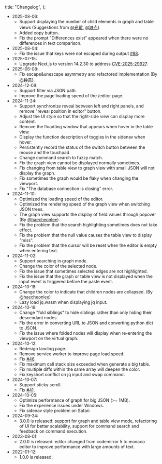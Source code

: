   title: "Changelog",
};

- 2025-08-06:
  - Support displaying the number of child elements in graph and table views (Suggestions from [@光翟](https://support.qq.com/products/670462/profile/16/), [@缺点](https://support.qq.com/products/670462/profile/22/)).
  - Added copy button.
  - Fix the prompt "Differences exist" appeared when there were no differences in text comparison.
- 2025-08-04:
  - Fix the issue that keys were not escaped during output [#88](https://github.com/loggerhead/json4u/issues/88).
- 2025-07-15:
  - Upgrade Next.js to version 14.2.30 to address [CVE-2025-29927](https://vercel.com/blog/postmortem-on-next-js-middleware-bypass).
- 2025-06-08:
  - Fix escape&unescape asymmetry and refactored implementation (By [@钟意](https://github.com/ThatCoders)).
- 2024-12-09:
  - Support filter via JSON path.
  - Improve the page loading speed of the /editor page.
- 2024-11-24:
  - Support synchronize reveal between left and right panels, and remove "reveal position in editor" button.
  - Adjust the UI style so that the right-side view can display more content.
  - Remove the floadting window that appears when hover in the table view.
  - Display the function description of toggles in the sidenav when hover.
  - Persistently record the status of the switch button between the mouse and the touchpad.
  - Change command search to fuzzy match.
  - Fix the graph view cannot be displayed normally sometimes.
  - Fix changing from table view to graph view with small JSON will not display the graph.
  - Fix sometimes the graph would be flaky when changing the viewport.
  - Fix "The database connection is closing" error.
- 2024-11-10:
  - Optimized the loading speed of the editor.
  - Optimized the rendering speed of the graph view when switching JSON trees.
  - The graph view supports the display of field values through popover (By [@haecheonlee](https://github.com/haecheonlee)).
  - Fix the problem that the search highlighting sometimes does not take effect.
  - Fix the problem that the null value causes the table view to display "miss".
  - Fix the problem that the cursor will be reset when the editor is empty when entering text.
- 2024-11-02:
  - Support searching in graph mode.
  - Change the color of the selected node.
  - Fix the issue that sometimes selected edges are not highlighted.
  - Fix the issue that the graph or table view is not displayed when the input event is triggered before the paste event.
- 2024-10-18:
  - Change the color to indicate that children nodes are collapsed. (By [@haecheonlee](https://github.com/haecheonlee))
  - Lazy load jq.wasm when displaying jq input.
- 2024-10-16:
  - Change "fold siblings" to hide siblings rather than only hiding their descendant nodes.
  - Fix the error in converting URL to JSON and converting python dict to JSON.
  - Fix the issue where folded nodes will display when re-entering the viewport on the virtual graph.
- 2024-10-12:
  - Redesign landing page.
  - Remove service worker to improve page load speed.
  - Fix [#46](https://github.com/loggerhead/json4u/pull/46).
  - Fix maximum call stack size exceeded when generate a big table.
  - Fix multiple diffs within the same array will deepen the color.
  - Fix keyshort conflict on jq input and swap command.
- 2024-10-07:
  - Support sticky scroll.
  - Fix [#41](https://github.com/loggerhead/json4u/pull/41).
- 2024-10-05:
  - Optimize performance of graph for big JSON (>= 1MB).
  - Fix the experience issues under Windows.
  - Fix sidenav style problem on Safari.
- 2024-09-24:
  - 3.0.0 is released: support for graph and table view mode, refactoring of UI for better scalability, support for command search and feedback on command execution.
- 2023-08-01:
  - 2.0.0 is released: editor changed from codemirror 5 to monaco editor to improve performance with large amounts of text.
- 2022-01-12:
  - 1.0.0 is released.
